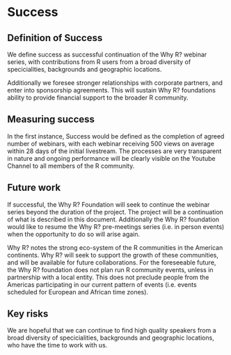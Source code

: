 # Success
<!-- 
Projects should have a definition of done that is measurable, and a thorough understanding going in of what the risks are to delivery 
-->

## Definition of Success

We define success as successful continuation of the Why R? webinar series, with contributions from R users from a broad diversity of specicialities, backgrounds and geographic locations.

Additionally we foresee stronger relationships with corporate partners, and enter into sponsorship agreements. This will sustain Why R? foundations ability to provide financial support to the broader R community.

<!-- 
What does success look like? 
-->

## Measuring success
In the first instance, Success would be defined as the completion of agreed number of webinars, with each webinar receiving 500 views on average within 28 days of the initial livestream. The processes are very transparent in nature and ongoing performance will be clearly visible on the Youtube Channel to all members of the R community.


<!-- 
How will we know when success is achieved, what markers can we use along the way 
-->

## Future work
If successful, the Why R? Foundation will seek to continue the webinar series beyond the duration of the project. The project will be a continuation of what is described in this document. Additionally the Why R? foundation would like to resume the Why R? pre-meetings series (i.e. in person events) when the opportunity to do so will arise again.

Why R? notes the strong eco-system of the R communities in the American continents. Why R? will seek to support the growth of these communities, and will be available for future collaborations. For the foreseeable future, the Why R? foundation does not plan run R community events, unless in partnership with a local entity. This does not preclude people from the Americas participating in our current pattern of events (i.e. events scheduled for European and African time zones).



<!-- 
How could this be extended / developed in the future by yourself and/or the community in general?
-->

## Key risks

We are hopeful that we can continue to find high quality speakers from a broad diversity of specicialities, backgrounds and geographic locations, who have the time to work with us.

<!-- 
What sort of things could come up that can delay or break the project?

 - [ ] People
 - [ ] Processes
 - [ ] Tooling & Technology
 - [ ] Costs

-->
